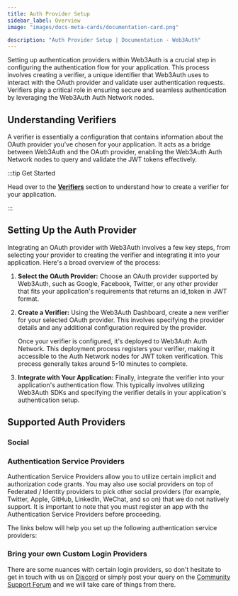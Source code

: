 ```yaml
---
title: Auth Provider Setup
sidebar_label: Overview
image: "images/docs-meta-cards/documentation-card.png"

description: "Auth Provider Setup | Documentation - Web3Auth"
---
```



Setting up authentication providers within Web3Auth is a crucial step in configuring the
authentication flow for your application. This process involves creating a verifier, a unique
identifier that Web3Auth uses to interact with the OAuth provider and validate user authentication
requests. Verifiers play a critical role in ensuring secure and seamless authentication by
leveraging the Web3Auth Auth Network nodes.

## Understanding Verifiers

A verifier is essentially a configuration that contains information about the OAuth provider you've
chosen for your application. It acts as a bridge between Web3Auth and the OAuth provider, enabling
the Web3Auth Auth Network nodes to query and validate the JWT tokens effectively.

:::tip Get Started

Head over to the [**Verifiers**](./verifiers.mdx) section to understand how to create a verifier for
your application.

:::

## Setting Up the Auth Provider

Integrating an OAuth provider with Web3Auth involves a few key steps, from selecting your provider
to creating the verifier and integrating it into your application. Here's a broad overview of the
process:

1. **Select the OAuth Provider:** Choose an OAuth provider supported by Web3Auth, such as Google,
   Facebook, Twitter, or any other provider that fits your application's requirements that returns
   an id_token in JWT format.

2. **Create a Verifier:** Using the Web3Auth Dashboard, create a new verifier for your selected
   OAuth provider. This involves specifying the provider details and any additional configuration
   required by the provider.

   Once your verifier is configured, it's deployed to Web3Auth Auth Network. This deployment process
   registers your verifier, making it accessible to the Auth Network nodes for JWT token
   verification. This process generally takes around 5-10 minutes to complete.

3. **Integrate with Your Application:** Finally, integrate the verifier into your application's
   authentication flow. This typically involves utilizing Web3Auth SDKs and specifying the verifier
   details in your application's authentication setup.

## Supported Auth Providers

### Social

<SocialTiles />

### Authentication Service Providers

Authentication Service Providers allow you to utilize certain implicit and authorization code
grants. You may also use social providers on top of Federated / Identity providers to pick other
social providers (for example, Twitter, Apple, GitHub, LinkedIn, WeChat, and so on) that we do not
natively support. It is important to note that you must register an app with the Authentication
Service Providers before proceeding.

The links below will help you set up the following authentication service providers:

<FederatedTiles />

### Bring your own Custom Login Providers

<BYOCustomJWTTiles />

There are some nuances with certain login providers, so don't hesitate to get in touch with us on
[Discord](https://discord.gg/web3auth) or simply post your query on the
[Community Support Forum](https://web3auth.io/community/c/feature-request/14) and we will take care
of things from there.
